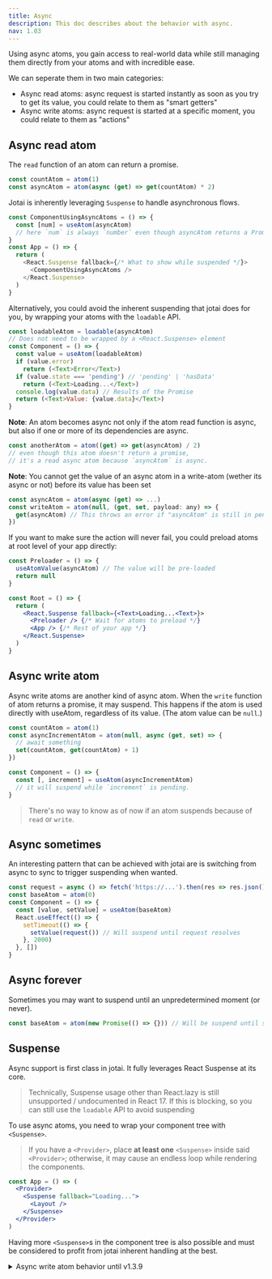 ```yaml
---
title: Async
description: This doc describes about the behavior with async.
nav: 1.03
---
```


Using async atoms, you gain access to real-world data while still managing them directly from your atoms and with incredible ease.

We can seperate them in two main categories:

- Async read atoms: async request is started instantly as soon as you try to get its value, you could relate to them as "smart getters"
- Async write atoms: async request is started at a specific moment, you could relate to them as "actions"

## Async read atom

The `read` function of an atom can return a promise.

```js
const countAtom = atom(1)
const asyncAtom = atom(async (get) => get(countAtom) * 2)
```

Jotai is inherently leveraging `Suspense` to handle asynchronous flows.

```js
const ComponentUsingAsyncAtoms = () => {
  const [num] = useAtom(asyncAtom)
  // here `num` is always `number` even though asyncAtom returns a Promise
}
const App = () => {
  return (
    <React.Suspense fallback={/* What to show while suspended */}>
      <ComponentUsingAsyncAtoms />
    </React.Suspense>
  )
}
```

Alternatively, you could avoid the inherent suspending that jotai does for you, by wrapping your atoms with the `loadable` API.

```js
const loadableAtom = loadable(asyncAtom)
// Does not need to be wrapped by a <React.Suspense> element
const Component = () => {
  const value = useAtom(loadableAtom)
  if (value.error)
    return (<Text>Error</Text>)
  if (value.state === 'pending') // 'pending' | 'hasData'
    return (<Text>Loading...</Text>)
  console.log(value.data) // Results of the Promise
  return (<Text>Value: {value.data}</Text>)
}
```

**Note**: An atom becomes async not only if the atom read function is async,
but also if one or more of its dependencies are async.

```js
const anotherAtom = atom((get) => get(asyncAtom) / 2)
// even though this atom doesn't return a promise,
// it's a read async atom because `asyncAtom` is async.
```

**Note**: You cannot get the value of an async atom in a write-atom (wether its async or not) before its value has been set

```js
const asyncAtom = atom(async (get) => ...)
const writeAtom = atom(null, (get, set, payload: any) => {
  get(asyncAtom) // This throws an error if "asyncAtom" is still in pending state
})
```

If you want to make sure the action will never fail, you could preload atoms at root level of your app directly:

```jsx
const Preloader = () => {
  useAtomValue(asyncAtom) // The value will be pre-loaded
  return null
}

const Root = () => {
  return (
    <React.Suspense fallback={<Text>Loading...<Text>}>
      <Preloader /> {/* Wait for atoms to preload */}
      <App /> {/* Rest of your app */}
    </React.Suspense>
  )
}
```

## Async write atom

Async write atoms are another kind of async atom.
When the `write` function of atom returns a promise, it may suspend.
This happens if the atom is used directly with useAtom,
regardless of its value. (The atom value can be `null`.)

```js
const countAtom = atom(1)
const asyncIncrementAtom = atom(null, async (get, set) => {
  // await something
  set(countAtom, get(countAtom) + 1)
})

const Component = () => {
  const [, increment] = useAtom(asyncIncrementAtom)
  // it will suspend while `increment` is pending.
}
```

> There's no way to know as of now if an atom suspends because of `read` or `write`.

## Async sometimes

An interesting pattern that can be achieved with jotai are is switching from async to sync to trigger suspending when wanted.

```jsx
const request = async () => fetch('https://...').then(res => res.json())
const baseAtom = atom(0)
const Component = () => {
  const [value, setValue] = useAtom(baseAtom)
  React.useEffect(() => {
    setTimeout(() => {
      setValue(request()) // Will suspend until request resolves
    }, 2000)
  }, [])
}
```

## Async forever

Sometimes you may want to suspend until an unpredetermined moment (or never).

```jsx
const baseAtom = atom(new Promise(() => {})) // Will be suspend until set otherwise
```

## Suspense

Async support is first class in jotai. It fully leverages React Suspense at its core.

> Technically, Suspense usage other than React.lazy is still unsupported / undocumented in React 17. If this is blocking, so you can still use the `loadable` API to avoid suspending

To use async atoms, you need to wrap your component tree with `<Suspense>`.

> If you have a `<Provider>`, place **at least one** `<Suspense>` inside said `<Provider>`; otherwise, it may cause an endless loop while rendering the components.

```jsx
const App = () => (
  <Provider>
    <Suspense fallback="Loading...">
      <Layout />
    </Suspense>
  </Provider>
)
```
Having more `<Suspense>`s in the component tree is also possible and must be considered to profit from jotai inherent handling at the best.

<details>
<summary>Async write atom behavior until v1.3.9</summary>

(This is no longer the case since v1.4.0.)

### Triggering `Suspense` fallback of write atom

This section applies only for "async write atom" not "async read atom", which works differently with `Suspense`.

**A write atom will trigger the `Suspense` fallback if:**

    * the atom's write argument (2nd one) is async
    * the awaited call is made directly, and not from inside another containing function

This _will_ trigger the `Suspense` fallback:

```ts
const writeAtom = atom(null, async (get, set) => {
  const response = await new Promise<string>((resolve, _reject) => {
    setTimeout(() => {
      resolve('some returned value')
    }, 2000)
  })
  set(somePrimitiveAtom, 'The returned value is: ' + response)
})
```

This _will not_ trigger the `Suspense` fallback:

```ts
const writeAtom = atom(null, (get, set) => {
  const getResponse = async () => {
    const response = await new Promise<string>((resolve, _reject) => {
      setTimeout(() => {
        resolve('some returned value')
      }, 2000)
    })
    set(somePrimitiveAtom, 'The returned value is: ' + response)
  }
  getResponse()
})
```

But **_both_** of the above will still set `somePrimitiveAtom` to the correct values.

</details>